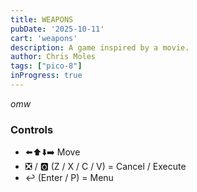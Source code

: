 ```yaml
---
title: WEAPONS
pubDate: '2025-10-11'
cart: 'weapons'
description: A game inspired by a movie.
author: Chris Moles
tags: ["pico-8"]
inProgress: true
---
```


_omw_

### Controls

- ⬅️⬆️⬇️➡️ Move
- ❎ / 🅾️ (Z / X / C / V) = Cancel / Execute
- ↩️ (Enter / P) = Menu

